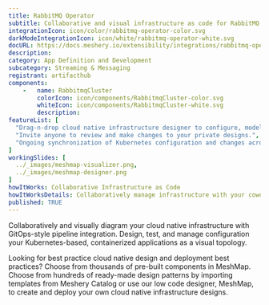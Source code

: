 ```yaml
---
title: RabbitMQ Operator
subtitle: Collaborative and visual infrastructure as code for RabbitMQ Operator
integrationIcon: icon/color/rabbitmq-operator-color.svg
darkModeIntegrationIcon: icon/white/rabbitmq-operator-white.svg
docURL: https://docs.meshery.io/extensibility/integrations/rabbitmq-operator
description: 
category: App Definition and Development
subcategory: Streaming & Messaging
registrant: artifacthub
components: 
	-	name: RabbitmqCluster
		colorIcon: icon/components/RabbitmqCluster-color.svg
		whiteIcon: icon/components/RabbitmqCluster-white.svg
		description: 
featureList: [
  "Drag-n-drop cloud native infrastructure designer to configure, model, and deploy your workloads.",
  "Invite anyone to review and make changes to your private designs.",
  "Ongoing synchronization of Kubernetes configuration and changes across any number of clusters."
]
workingSlides: [
  ../_images/meshmap-visualizer.png,
  ../_images/meshmap-designer.png
]
howItWorks: Collaborative Infrastructure as Code
howItWorksDetails: Collaboratively manage infrastructure with your coworkers synchronously sharing the same designs.
published: TRUE
---
```

<p>

</p>
<p>
    Collaboratively and visually diagram your cloud native infrastructure with GitOps-style pipeline integration. Design, test, and manage configuration your Kubernetes-based, containerized applications as a visual topology.
</p>
<p>
    Looking for best practice cloud native design and deployment best practices? Choose from thousands of pre-built components in MeshMap. Choose from hundreds of ready-made design patterns by importing templates from Meshery Catalog or use our low code designer, MeshMap, to create and deploy your own cloud native infrastructure designs.
</p>
